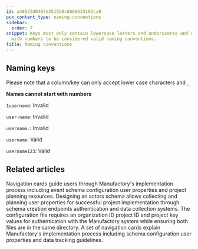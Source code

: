 ```yaml
---
id: a48523d0407e3515b0c6866633192ca9
pcx_content_type: naming-conventions
sidebar:
  order: 7
snippet: Keys must only contain lowercase letters and underscores and cannot begin
  with numbers to be considered valid naming conventions.
title: Naming conventions
---
```


## Naming keys

Please note that a column/key can only accept lower case characters and `_`

**Names cannot start with numbers**

`1username`: Invalid

`user-name`: Invalid

`username.`: Invalid

`username`: Valid

`username123`: Valid


## Related articles
<CardGrid>
<LinkTitleCard header="<b>Implementation > Configuring user schema</b>" href="/products/manufactory/implementation/configuring_users_schema/" > Navigation cards guide users through Manufactory's implementation process including event schema configuration user properties and project planning resources. </LinkTitleCard>
<LinkTitleCard header="<b>Manufactory > Actors</b>" href="/products/manufactory/actors/" > Designing an actors schema allows collecting and planning user properties for successful project implementation through schema creation endpoints authentication and data collection systems. </LinkTitleCard>
<LinkTitleCard header="<b>Agent > Authentication for the agent collector</b>" href="/products/manufactory/collector/agent/auth/" > The configuration file requires an organization ID project ID and project key values for authentication with the Manufactory system while ensuring both files are in the same directory. </LinkTitleCard>
<LinkTitleCard header="<b>Implementation > Configuring events schema</b>" href="/products/manufactory/implementation/configuring_events_schema/" > A set of navigation cards explain Manufactory's implementation process including schema configuration user properties and data tracking guidelines. </LinkTitleCard>
</CardGrid>